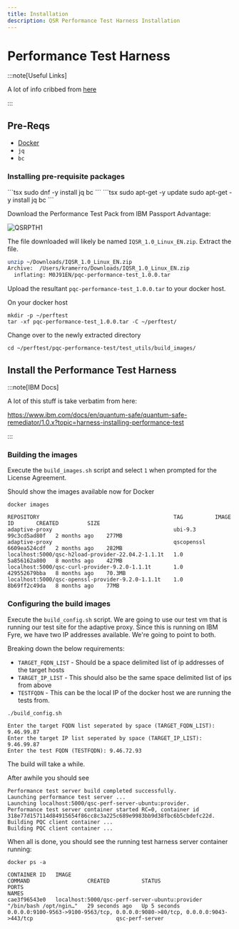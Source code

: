 ```yaml
---
title: Installation
description: QSR Performance Test Harness Installation
---
```



# Performance Test Harness

:::note[Useful Links]

A lot of info cribbed from [here](https://www.ibm.com/docs/en/quantum-safe/quantum-safe-remediator/1.0.x?topic=harness-installing-performance-test)

:::

## Pre-Reqs

- [Docker](https://docs.docker.com/engine/install/) 
- `jq`
- `bc`

### Installing pre-requisite packages

<Tabs syncKey="OS">
  <TabItem label="Red Hat/CentOS">
```tsx
sudo dnf -y install jq bc
```
</TabItem>
<TabItem label="Ubuntu/Debian">
```tsx
sudo apt-get -y update
sudo apt-get -y install jq bc
```
</TabItem>
</Tabs>

Download the Performance Test Pack from IBM Passport Advantage:

![QSRPTH1](../../../../assets/images/QSRPTH1.png)

The file downloaded will likely be named `IQSR_1.0_Linux_EN.zip`. Extract the file.

```zsh
unzip ~/Downloads/IQSR_1.0_Linux_EN.zip
Archive:  /Users/kramerro/Downloads/IQSR_1.0_Linux_EN.zip
  inflating: M0J91EN/pqc-performance-test_1.0.0.tar
```

Upload the resultant `pqc-performance-test_1.0.0.tar` to your docker host.

On your docker host

```tsx
mkdir -p ~/perftest
tar -xf pqc-performance-test_1.0.0.tar -C ~/perftest/

```

Change over to the newly extracted directory

```tsx
cd ~/perftest/pqc-performance-test/test_utils/build_images/
```

## Install the Performance Test Harness

:::note[IBM Docs]

A lot of this stuff is take verbatim from here:

https://www.ibm.com/docs/en/quantum-safe/quantum-safe-remediator/1.0.x?topic=harness-installing-performance-test

:::

### Building the images

Execute the `build_images.sh` script and select `1` when prompted for the License Agreement.

Should show the images available now for Docker
```tsx {6-8}
docker images

REPOSITORY                                          TAG          IMAGE ID       CREATED         SIZE
adaptive-proxy                                      ubi-9.3      99c3cd5ad80f   2 months ago    277MB
adaptive-proxy                                      qscopenssl   6609ea524cdf   2 months ago    282MB
localhost:5000/qsc-h2load-provider-22.04.2-1.1.1t   1.0          5a856162a800   8 months ago    427MB
localhost:5000/qsc-curl-provider-9.2.0-1.1.1t       1.0          429552679bba   8 months ago    70.3MB
localhost:5000/qsc-openssl-provider-9.2.0-1.1.1t    1.0          8b69ff2c49da   8 months ago    77MB
```

### Configuring the build images

Execute the `build_config.sh` script. We are going to use our test vm that is running our test site for the adaptive proxy.
Since this is running on IBM Fyre, we have two IP addresses available. We're going to point to both.

Breaking down the below requirements:

- `TARGET_FQDN_LIST` - Should be a space delimited list of ip addresses of the target hosts
- `TARGET_IP_LIST` - This should also be the same space delimited list of ips from above 
- `TESTFQDN` - This can be the local IP of the docker host we are running the tests from.

```tsx
./build_config.sh

Enter the target FQDN list seperated by space (TARGET_FQDN_LIST): 9.46.99.87
Enter the target IP list seperated by space (TARGET_IP_LIST): 9.46.99.87
Enter the test FQDN (TESTFQDN): 9.46.72.93
```

The build will take a while.

After awhile you should see

```tsx
Performance test server build completed successfully.
Launching performance test server ...
Launching localhost:5000/qsc-perf-server-ubuntu:provider.
Performance test server container started RC=0, container id 318e77d157114d84915654f86cc8c3a225c689e9983bb9d38fbc6b5cbdefc22d.
Building PQC client container ...
Building PQC client container ...
```

When all is done, you should see the running test harness server container running:

```tsx
docker ps -a

CONTAINER ID   IMAGE                                            COMMAND                  CREATED          STATUS                    PORTS                                                                                                  NAMES
cae3f96543e0   localhost:5000/qsc-perf-server-ubuntu:provider   "/bin/bash /opt/ngin…"   29 seconds ago   Up 5 seconds              0.0.0.0:9100-9563->9100-9563/tcp, 0.0.0.0:9080->80/tcp, 0.0.0.0:9043->443/tcp                          qsc-perf-server

```

